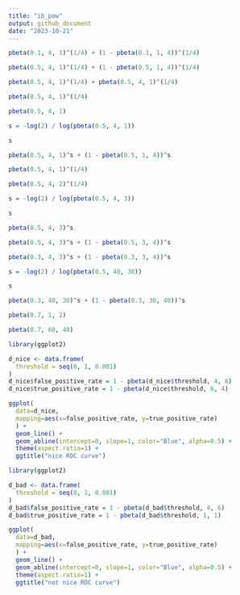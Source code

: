 ```yaml
---
title: "ib_pow"
output: github_document
date: "2023-10-21"
---
```


```r
pbeta(0.1, 4, 1)^(1/4) + (1 - pbeta(0.1, 1, 4))^(1/4)
```

```r
pbeta(0.5, 4, 1)^(1/4) + (1 - pbeta(0.5, 1, 4))^(1/4)
```

```r
pbeta(0.5, 4, 1)^(1/4) + pbeta(0.5, 4, 1)^(1/4)
```

```r
pbeta(0.5, 4, 1)^(1/4)
```

```r
pbeta(0.5, 4, 1)
```


```r
s = -log(2) / log(pbeta(0.5, 4, 1))

s
```

```r
pbeta(0.5, 4, 1)^s + (1 - pbeta(0.5, 1, 4))^s
```

```r
pbeta(0.5, 4, 1)^(1/4) 
```

```r
pbeta(0.5, 4, 2)^(1/4) 
```


```r
s = -log(2) / log(pbeta(0.5, 4, 3))

s
```


```r
pbeta(0.5, 4, 3)^s
```

```r
pbeta(0.5, 4, 3)^s + (1 - pbeta(0.5, 3, 4))^s
```

```r
pbeta(0.3, 4, 3)^s + (1 - pbeta(0.3, 3, 4))^s
```

```r
s = -log(2) / log(pbeta(0.5, 40, 30))

s
```

```r
pbeta(0.3, 40, 30)^s + (1 - pbeta(0.3, 30, 40))^s
```


```r
pbeta(0.7, 1, 2)
```

```r
pbeta(0.7, 60, 40)
```

```r
library(ggplot2)

d_nice <- data.frame(
  threshold = seq(0, 1, 0.001)
)
d_nice$false_positive_rate = 1 - pbeta(d_nice$threshold, 4, 6)
d_nice$true_positive_rate = 1 - pbeta(d_nice$threshold, 6, 4)

ggplot(
  data=d_nice,
  mapping=aes(x=false_positive_rate, y=true_positive_rate)
  ) +
  geom_line() +
  geom_abline(intercept=0, slope=1, color="Blue", alpha=0.5) +
  theme(aspect.ratio=1) + 
  ggtitle("nice ROC curve")
```


```r
library(ggplot2)

d_bad <- data.frame(
  threshold = seq(0, 1, 0.001)
)
d_bad$false_positive_rate = 1 - pbeta(d_bad$threshold, 4, 6)
d_bad$true_positive_rate = 1 - pbeta(d_bad$threshold, 1, 1)

ggplot(
  data=d_bad,
  mapping=aes(x=false_positive_rate, y=true_positive_rate)
  ) +
  geom_line() +
  geom_abline(intercept=0, slope=1, color="Blue", alpha=0.5) +
  theme(aspect.ratio=1) + 
  ggtitle("not nice ROC curve")
```

